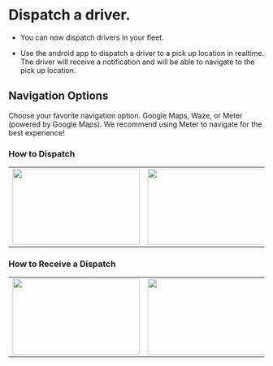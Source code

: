 
# Dispatch a driver.

* You can now dispatch drivers in your fleet.

* Use the android app to dispatch a driver to a pick up location in realtime. The driver will receive a notification and will be able to navigate to the pick up location.

## Navigation Options
Choose your favorite navigation option. Google Maps, Waze, or Meter (powered by Google Maps). We recommend using Meter to navigate for the best experience!


### How to Dispatch
<table>
    <tr>
        <td>
            <Image src="https://www.meterapp.co/dispatch_demo/1_fleet_map.png" width="250" height="150"
                   alt=""/>
        </td>
        <td>
            <Image src="https://www.meterapp.co/dispatch_demo/2_select_driver.png" width="250" height="150"
                   alt=""/>
        </td>
        <td>
            <Image src="https://www.meterapp.co/dispatch_demo/3_search_origin.png" width="250" height="150"
                   alt=""/>
        </td>
        <td>
            <Image src="https://www.meterapp.co/dispatch_demo/4_confirm_dispatch.png" width="250" height="150"
                   alt=""/>
        </td>
    </tr>
</table>

### How to Receive a Dispatch
<table>
    <tr>
        <td><Image src="https://www.meterapp.co/dispatch_demo/5_incoming_dispatch.png" width="250" height="150"
                   alt=""/></td>
        <td><Image src="https://www.meterapp.co/dispatch_demo/6_accept_dispatch.png" width="250" height="150"
                   alt=""/></td>
        <td><Image src="https://www.meterapp.co/dispatch_demo/7_navigate.png" width="250" height="150"
                   alt=""/></td>
        <td><Image src="https://www.meterapp.co/dispatch_demo/8_pick_up.png" width="250" height="150"
                   alt=""/></td>
    </tr>
</table>
